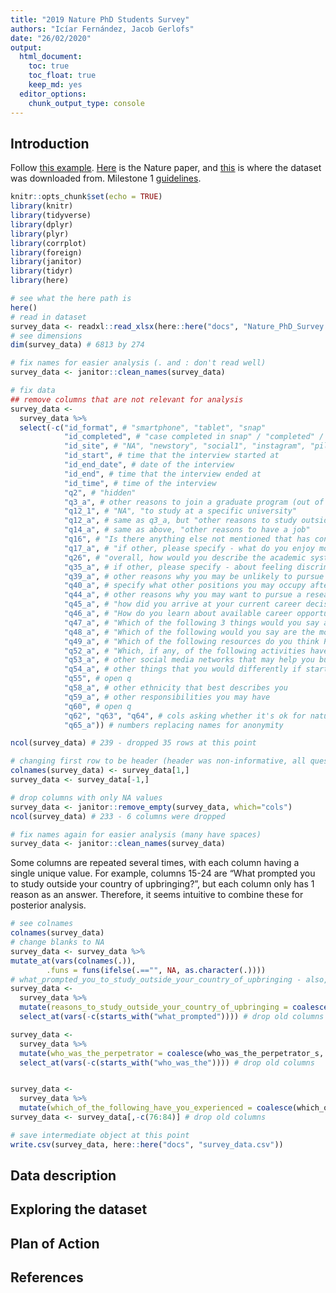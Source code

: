 ```yaml
---
title: "2019 Nature PhD Students Survey"
authors: "Icíar Fernández, Jacob Gerlofs"
date: "26/02/2020"
output: 
  html_document:
    toc: true
    toc_float: true
    keep_md: yes
  editor_options:
    chunk_output_type: console 
---
```


## Introduction

Follow [this example](https://github.com/STAT547-UBC-2019-20/demo_project/blob/milestone1/docs/milestone1-547-example.md). [Here](https://www.nature.com/articles/d41586-019-03459-7) is the Nature paper, and [this](https://figshare.com/s/74a5ea79d76ad66a8af8) is where the dataset was downloaded from. Milestone 1 [guidelines](https://stat545.stat.ubc.ca/evaluation/milestone_01/milestone_01/).

```r
knitr::opts_chunk$set(echo = TRUE)
library(knitr)
library(tidyverse)
library(dplyr)
library(plyr)
library(corrplot)
library(foreign)
library(janitor)
library(tidyr)
library(here)
```

```r
# see what the here path is 
here() 
# read in dataset
survey_data <- readxl::read_xlsx(here::here("docs", "Nature_PhD_Survey.xlsx"))
# see dimensions
dim(survey_data) # 6813 by 274
```

```r
# fix names for easier analysis (. and : don't read well)
survey_data <- janitor::clean_names(survey_data)

# fix data
## remove columns that are not relevant for analysis
survey_data <- 
  survey_data %>%
  select(-c("id_format", # "smartphone", "tablet", "snap"
            "id_completed", # "case completed in snap" / "completed" / "NA"
            "id_site", # "NA", "newstory", "social1", "instagram", "pilot"...
            "id_start", # time that the interview started at
            "id_end_date", # date of the interview 
            "id_end", # time that the interview ended at
            "id_time", # time of the interview
            "q2", # "hidden"
            "q3_a", # other reasons to join a graduate program (out of given options), it's interesting but all are different so hard to use for analysis
            "q12_1", # "NA", "to study at a specific university" 
            "q12_a", # same as q3_a, but "other reasons to study outside your country of upbringing"
            "q14_a", # same as above, "other reasons to have a job"
            "q16", # "Is there anything else not mentioned that has concerned you since you started your PhD? 
            "q17_a", # "if other, please specify - what do you enjoy more about life as a PhD student?"
            "q26", # "overall, how would you describe the academic system, based on your PhD experience so far?" - open question
            "q35_a", # if other, please specify - about feeling discriminated
            "q39_a", # other reasons why you may be unlikely to pursue an academic career
            "q40_a", # specify what other positions you may occupy after completing your degree
            "q44_a", # other reasons why you may want to pursue a research career
            "q45_a", # "how did you arrive at your current career decision?" open q
            "q46_a", # "How do you learn about available career opportunities that are beyond academia?" open q
            "q47_a", # "Which of the following 3 things would you say are the most difficult for PhD students in your discipline?" open q
            "q48_a", # "Which of the following would you say are the most difficult for PhD students in the country where you are studying?" open q
            "q49_a", # "Which of the following resources do you think PhD students need the most in order to establish a satisfying career?" open q
            "q52_a", # "Which, if any, of the following activities have you done to advance your career?" open q
            "q53_a", # other social media networks that may help you build your career
            "q54_a", # other things that you would differently if starting over your program
            "q55", # open q
            "q58_a", # other ethnicity that best describes you
            "q59_a", # other responsibilities you may have
            "q60", # open q
            "q62", "q63", "q64", # cols asking whether it's ok for nature & springer to contact in the future
            "q65_a")) # numbers replacing names for anonymity

ncol(survey_data) # 239 - dropped 35 rows at this point

# changing first row to be header (header was non-informative, all questions were just numbered as "Q1", "Q2", "Q3"...)
colnames(survey_data) <- survey_data[1,]
survey_data <- survey_data[-1,]

# drop columns with only NA values
survey_data <- janitor::remove_empty(survey_data, which="cols")
ncol(survey_data) # 233 - 6 columns were dropped

# fix names again for easier analysis (many have spaces)
survey_data <- janitor::clean_names(survey_data)
```

Some columns are repeated several times, with each column having a single unique value. For example, columns 15-24 are "What prompted you to study outside your country of upbringing?", but each column only has 1 reason as an answer. Therefore, it seems intuitive to combine these for posterior analysis.

```r
# see colnames
colnames(survey_data)
# change blanks to NA
survey_data <- survey_data %>%
mutate_at(vars(colnames(.)),
        .funs = funs(ifelse(.=="", NA, as.character(.))))
# what_prompted_you_to_study_outside_your_country_of_upbringing - also, couldn't figure out how to use coalesce() with column indices rather than naming, need to make code better!
survey_data <-
  survey_data %>%
  mutate(reasons_to_study_outside_your_country_of_upbringing = coalesce(what_prompted_you_to_study_outside_your_country_of_upbringing, what_prompted_you_to_study_outside_your_country_of_upbringing_2, what_prompted_you_to_study_outside_your_country_of_upbringing_3, what_prompted_you_to_study_outside_your_country_of_upbringing_4, what_prompted_you_to_study_outside_your_country_of_upbringing_5, what_prompted_you_to_study_outside_your_country_of_upbringing_6, what_prompted_you_to_study_outside_your_country_of_upbringing_7, what_prompted_you_to_study_outside_your_country_of_upbringing_8, what_prompted_you_to_study_outside_your_country_of_upbringing_9, what_prompted_you_to_study_outside_your_country_of_upbringing_10)) %>%
  select_at(vars(-c(starts_with("what_prompted")))) # drop old columns

survey_data <-
  survey_data %>%
  mutate(who_was_the_perpetrator = coalesce(who_was_the_perpetrator_s, who_was_the_perpetrator_s_2, who_was_the_perpetrator_s_3, who_was_the_perpetrator_s_4, who_was_the_perpetrator_s_5, who_was_the_perpetrator_s_6, who_was_the_perpetrator_s_7)) %>%
  select_at(vars(-c(starts_with("who_was_the")))) # drop old columns


survey_data <-
  survey_data %>%
  mutate(which_of_the_following_have_you_experienced = coalesce(which_of_the_following_have_you_experienced, which_of_the_following_have_you_experienced_2, which_of_the_following_have_you_experienced_3, which_of_the_following_have_you_experienced_4, which_of_the_following_have_you_experienced_5, which_of_the_following_have_you_experienced_6, which_of_the_following_have_you_experienced_7, which_of_the_following_have_you_experienced_8, which_of_the_following_have_you_experienced_9))
survey_data <- survey_data[,-c(76:84)] # drop old columns

# save intermediate object at this point
write.csv(survey_data, here::here("docs", "survey_data.csv"))
```


## Data description

## Exploring the dataset

## Plan of Action

## References 